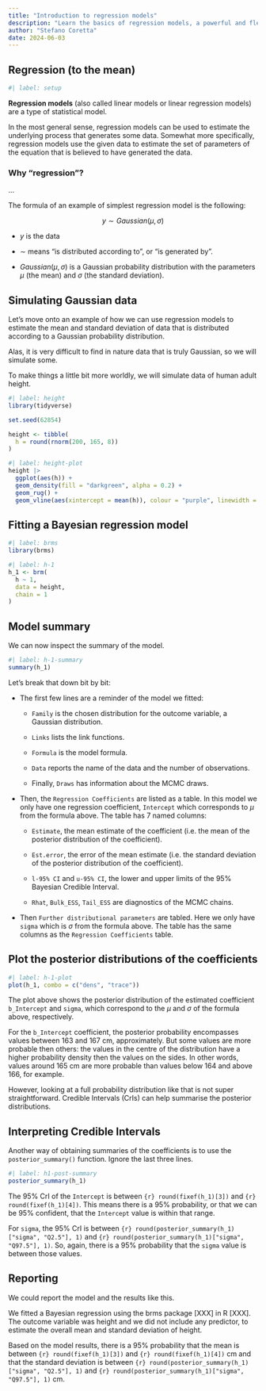 ```yaml
---
title: "Introduction to regression models"
description: "Learn the basics of regression models, a powerful and flexible, yet simple, way of modelling data"
author: "Stefano Coretta"
date: 2024-06-03
---
```


## Regression (to the mean)

```r
#| label: setup

```

**Regression models** (also called linear models or linear regression models) are a type of statistical model.

In the most general sense, regression models can be used to estimate the underlying process that generates some data. Somewhat more specifically, regression models use the given data to estimate the set of parameters of the equation that is believed to have generated the data.

::: callout-note
### Why "regression"?

...
:::

The formula of an example of simplest regression model is the following:

$$
y \sim Gaussian(\mu, \sigma)
$$

-   $y$ is the data

-   $\sim$ means "is distributed according to", or "is generated by".

-   $Gaussian(\mu, \sigma)$ is a Gaussian probability distribution with the parameters $\mu$ (the mean) and $\sigma$ (the standard deviation).

## Simulating Gaussian data

Let's move onto an example of how we can use regression models to estimate the mean and standard deviation of data that is distributed according to a Gaussian probability distribution.

Alas, it is very difficult to find in nature data that is truly Gaussian, so we will simulate some.

To make things a little bit more worldly, we will simulate data of human adult height.

```r
#| label: height
library(tidyverse)

set.seed(62854)

height <- tibble(
  h = round(rnorm(200, 165, 8))
)
```



```r
#| label: height-plot
height |> 
  ggplot(aes(h)) +
  geom_density(fill = "darkgreen", alpha = 0.2) +
  geom_rug() +
  geom_vline(aes(xintercept = mean(h)), colour = "purple", linewidth = 1)
```

## Fitting a Bayesian regression model

```r
#| label: brms
library(brms)
```

```r
#| label: h-1
h_1 <- brm(
  h ~ 1,
  data = height,
  chain = 1
)
```

## Model summary

We can now inspect the summary of the model.

```r
#| label: h-1-summary
summary(h_1)
```

Let's break that down bit by bit:

-   The first few lines are a reminder of the model we fitted:

    -   `Family` is the chosen distribution for the outcome variable, a Gaussian distribution.

    -   `Links` lists the link functions.

    -   `Formula` is the model formula.

    -   `Data` reports the name of the data and the number of observations.

    -   Finally, `Draws` has information about the MCMC draws.

-   Then, the `Regression Coefficients` are listed as a table. In this model we only have one regression coefficient, `Intercept` which corresponds to $\mu$ from the formula above. The table has 7 named columns:

    -   `Estimate`, the mean estimate of the coefficient (i.e. the mean of the posterior distribution of the coefficient).

    -   `Est.error`, the error of the mean estimate (i.e. the standard deviation of the posterior distribution of the coefficient).

    -   `l-95% CI` and `u-95% CI`, the lower and upper limits of the 95% Bayesian Credible Interval.

    -   `Rhat`, `Bulk_ESS`, `Tail_ESS` are diagnostics of the MCMC chains.

-   Then `Further distributional parameters` are tabled. Here we only have `sigma` which is $\sigma$ from the formula above. The table has the same columns as the `Regression Coefficients` table.

## Plot the posterior distributions of the coefficients

```r
#| label: h-1-plot
plot(h_1, combo = c("dens", "trace"))
```

The plot above shows the posterior distribution of the estimated coefficient `b_Intercept` and `sigma`, which correspond to the $\mu$ and $\sigma$ of the formula above, respectively.

For the `b_Intercept` coefficient, the posterior probability encompasses values between 163 and 167 cm, approximately. But some values are more probable then others: the values in the centre of the distribution have a higher probability density then the values on the sides. In other words, values around 165 cm are more probable than values below 164 and above 166, for example.

However, looking at a full probability distribution like that is not super straightforward. Credible Intervals (CrIs) can help summarise the posterior distributions.

## Interpreting Credible Intervals

Another way of obtaining summaries of the coefficients is to use the `posterior_summary()` function. Ignore the last three lines.

```r
#| label: h1-post-summary
posterior_summary(h_1)
```

The 95% CrI of the `Intercept` is between `{r} round(fixef(h_1)[3])` and `{r} round(fixef(h_1)[4])`. This means there is a 95% probability, or that we can be 95% confident, that the `Intercept` value is within that range.

For `sigma`, the 95% CrI is between `{r} round(posterior_summary(h_1)["sigma", "Q2.5"], 1)` and `{r} round(posterior_summary(h_1)["sigma", "Q97.5"], 1)`. So, again, there is a 95% probability that the `sigma` value is between those values.

## Reporting

We could report the model and the results like this.

::: callout-tip
We fitted a Bayesian regression using the brms package [XXX] in R [XXX]. The outcome variable was height and we did not include any predictor, to estimate the overall mean and standard deviation of height.

Based on the model results, there is a 95% probability that the mean is between `{r} round(fixef(h_1)[3])` and `{r} round(fixef(h_1)[4])` cm and that the standard deviation is between `{r} round(posterior_summary(h_1)["sigma", "Q2.5"], 1)` and `{r} round(posterior_summary(h_1)["sigma", "Q97.5"], 1)` cm.
:::
